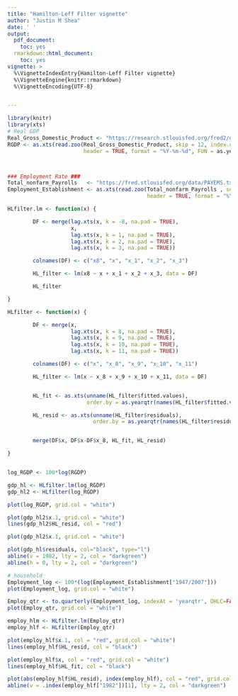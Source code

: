 ```yaml
---
title: "Hamilton-Leff Filter vignette"
author: "Justin M Shea"
date: ' '
output:
  pdf_document:
    toc: yes
  rmarkdown::html_document:
    toc: yes
vignette: >
  %\VignetteIndexEntry{Hamilton-Leff Filter vignette}  
  %\VignetteEngine{knitr::rmarkdown}  
  %\VignetteEncoding{UTF-8}


---
```



```r
library(knitr)
library(xts)
# Real GDP
Real_Gross_Domestic_Product <- "https://research.stlouisfed.org/fred2/data/GDPC96.txt"
RGDP <- as.xts(read.zoo(Real_Gross_Domestic_Product, skip = 12, index.column = 1,
                        header = TRUE, format = "%Y-%m-%d", FUN = as.yearqtr))



### Employment Rate ###
Total_nonfarm_Payrolls   <- "https://fred.stlouisfed.org/data/PAYEMS.txt"
Employment_Establishment <- as.xts(read.zoo(Total_nonfarm_Payrolls , sep = "", skip = 42, index.column = 1,
                                            header = TRUE, format = "%Y-%m-%d", FUN = as.yearmon))
```

```r
HLfilter.lm <- function(x) {

        DF <- merge(lag.xts(x, k = -8, na.pad = TRUE),
                    x,
                    lag.xts(x, k = 1, na.pad = TRUE),
                    lag.xts(x, k = 2, na.pad = TRUE),
                    lag.xts(x, k = 3, na.pad = TRUE))

        colnames(DF) <- c("x8", "x", "x_1", "x_2", "x_3")

        HL_filter <- lm(x8 ~ x + x_1 + x_2 + x_3, data = DF)

        HL_filter

}

HLfilter <- function(x) {

        DF <- merge(x,
                    lag.xts(x, k = 8, na.pad = TRUE),
                    lag.xts(x, k = 9, na.pad = TRUE),
                    lag.xts(x, k = 10, na.pad = TRUE),
                    lag.xts(x, k = 11, na.pad = TRUE))

        colnames(DF) <- c("x", "x_8", "x_9", "x_10", "x_11")

        HL_filter <- lm(x ~ x_8 + x_9 + x_10 + x_11, data = DF)


        HL_fit <- as.xts(unname(HL_filter$fitted.values),
                         order.by = as.yearqtr(names(HL_filter$fitted.values)))

        HL_resid <- as.xts(unname(HL_filter$residuals),
                           order.by = as.yearqtr(names(HL_filter$residuals)))


        merge(DF$x, DF$x-DF$x_8, HL_fit, HL_resid)

}



```

```r

log_RGDP <- 100*log(RGDP)

gdp_hl <- HLfilter.lm(log_RGDP)
gdp_hl2 <- HLfilter(log_RGDP)

plot(log_RGDP, grid.col = "white")

plot(gdp_hl2$x.1, grid.col = "white")
lines(gdp_hl2$HL_resid, col = "red")

plot(gdp_hl2$x.1, grid.col = "white")

plot(gdp_hl$residuals, col="black", type="l")
abline(v = 1982, lty = 2, col = "darkgreen")
abline(h = 0, lty = 2, col = "darkgreen")
```

```r
# household
Employment_log <- 100*(log(Employment_Establishment["1947/2007"]))
plot(Employment_log, grid.col = "white")

Employ_qtr <- to.quarterly(Employment_log, indexAt = 'yearqtr', OHLC=FALSE)
plot(Employ_qtr, grid.col = "white")

employ_hlm <- HLfilter.lm(Employ_qtr)
employ_hlf <- HLfilter(Employ_qtr)

plot(employ_hlf$x.1, col = "red", grid.col = "white")
lines(employ_hlf$HL_resid, col = "black")

plot(employ_hlf$x, col = "red", grid.col = "white")
lines(employ_hlf$HL_fit, col = "black")

plot(abs(employ_hlf$HL_resid), index(employ_hlf), col = "red", grid.col = "white")
abline(v = .index(employ_hlf["1982"])[1], lty = 2, col = "darkgreen")
```
